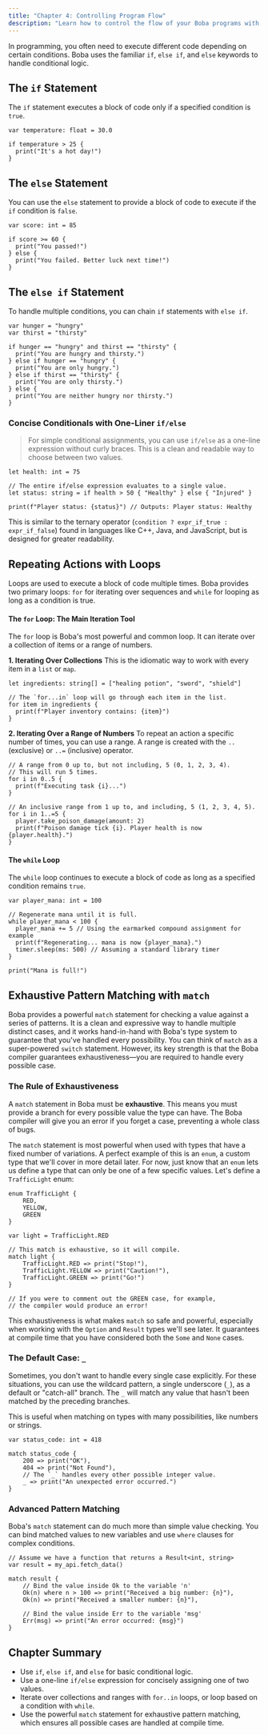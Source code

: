 ```yaml
---
title: "Chapter 4: Controlling Program Flow"
description: "Learn how to control the flow of your Boba programs with conditionals, loops, and pattern matching."
---
```


In programming, you often need to execute different code depending on certain conditions. Boba uses the familiar `if`, `else if`, and `else` keywords to handle conditional logic.

## The `if` Statement

The `if` statement executes a block of code only if a specified condition is `true`.

```boba
var temperature: float = 30.0

if temperature > 25 {
  print("It's a hot day!")
}
```

## The `else` Statement

You can use the `else` statement to provide a block of code to execute if the `if` condition is `false`.

```boba
var score: int = 85

if score >= 60 {
  print("You passed!")
} else {
  print("You failed. Better luck next time!")
}
```

## The `else if` Statement

To handle multiple conditions, you can chain `if` statements with `else if`.

```boba
var hunger = "hungry"
var thirst = "thirsty"

if hunger == "hungry" and thirst == "thirsty" {
  print("You are hungry and thirsty.")
} else if hunger == "hungry" {
  print("You are only hungry.")
} else if thirst == "thirsty" {
  print("You are only thirsty.")
} else {
  print("You are neither hungry nor thirsty.")
}
```

### Concise Conditionals with One-Liner `if/else`

> For simple conditional assignments, you can use `if/else` as a one-line expression without curly braces. This is a clean and readable way to choose between two values.

```boba
let health: int = 75

// The entire if/else expression evaluates to a single value.
let status: string = if health > 50 { "Healthy" } else { "Injured" }

print(f"Player status: {status}") // Outputs: Player status: Healthy
```
This is similar to the ternary operator (`condition ? expr_if_true : expr_if_false`) found in languages like C++, Java, and JavaScript, but is designed for greater readability.

## Repeating Actions with Loops

Loops are used to execute a block of code multiple times. Boba provides two primary loops: `for` for iterating over sequences and `while` for looping as long as a condition is true.

#### The `for` Loop: The Main Iteration Tool

The `for` loop is Boba's most powerful and common loop. It can iterate over a collection of items or a range of numbers.

**1. Iterating Over Collections** This is the idiomatic way to work with every item in a `list` or `map`.

```boba
let ingredients: string[] = ["healing potion", "sword", "shield"]

// The `for...in` loop will go through each item in the list.
for item in ingredients {
  print(f"Player inventory contains: {item}")
}
```

**2. Iterating Over a Range of Numbers** To repeat an action a specific number of times, you can use a range. A range is created with the `..` (exclusive) or `..=` (inclusive) operator.

```boba
// A range from 0 up to, but not including, 5 (0, 1, 2, 3, 4).
// This will run 5 times.
for i in 0..5 {
  print(f"Executing task {i}...")
}

// An inclusive range from 1 up to, and including, 5 (1, 2, 3, 4, 5).
for i in 1..=5 {
  player.take_poison_damage(amount: 2)
  print(f"Poison damage tick {i}. Player health is now {player.health}.")
}
```

#### The `while` Loop

The `while` loop continues to execute a block of code as long as a specified condition remains `true`.

```boba
var player_mana: int = 100

// Regenerate mana until it is full.
while player_mana < 100 {
  player_mana += 5 // Using the earmarked compound assignment for example
  print(f"Regenerating... mana is now {player_mana}.")
  timer.sleep(ms: 500) // Assuming a standard library timer
}

print("Mana is full!")
```

## Exhaustive Pattern Matching with `match`

Boba provides a powerful `match` statement for checking a value against a series of patterns. It is a clean and expressive way to handle multiple distinct cases, and it works hand-in-hand with Boba's type system to guarantee that you've handled every possibility. You can think of `match` as a super-powered `switch` statement. However, its key strength is that the Boba compiler guarantees exhaustiveness—you are required to handle every possible case.

### The Rule of Exhaustiveness

A `match` statement in Boba must be **exhaustive**. This means you must provide a branch for every possible value the type can have. The Boba compiler will give you an error if you forget a case, preventing a whole class of bugs.

The `match` statement is most powerful when used with types that have a fixed number of variations. A perfect example of this is an `enum`, a custom type that we'll cover in more detail later. For now, just know that an `enum` lets us define a type that can only be one of a few specific values. Let's define a `TrafficLight` enum:
```boba
enum TrafficLight {
    RED,
    YELLOW,
    GREEN
}

var light = TrafficLight.RED

// This match is exhaustive, so it will compile.
match light {
    TrafficLight.RED => print("Stop!"),
    TrafficLight.YELLOW => print("Caution!"),
    TrafficLight.GREEN => print("Go!")
}

// If you were to comment out the GREEN case, for example,
// the compiler would produce an error!
```

This exhaustiveness is what makes `match` so safe and powerful, especially when working with the `Option` and `Result` types we'll see later. It guarantees at compile time that you have considered both the `Some` and `None` cases.

### The Default Case: `_`

Sometimes, you don't want to handle every single case explicitly. For these situations, you can use the wildcard pattern, a single underscore (`_`), as a default or "catch-all" branch. The `_` will match any value that hasn't been matched by the preceding branches.

This is useful when matching on types with many possibilities, like numbers or strings.

```boba
var status_code: int = 418

match status_code {
    200 => print("OK"),
    404 => print("Not Found"),
    // The `_` handles every other possible integer value.
    _ => print("An unexpected error occurred.")
}
```

### Advanced Pattern Matching

Boba's `match` statement can do much more than simple value checking. You can bind matched values to new variables and use `where` clauses for complex conditions.

```boba
// Assume we have a function that returns a Result<int, string>
var result = my_api.fetch_data()

match result {
    // Bind the value inside Ok to the variable 'n'
    Ok(n) where n > 100 => print("Received a big number: {n}"),
    Ok(n) => print("Received a smaller number: {n}"),

    // Bind the value inside Err to the variable 'msg'
    Err(msg) => print("An error occurred: {msg}")
}
```

## Chapter Summary

- Use `if`, `else if`, and `else` for basic conditional logic.
- Use a one-line `if/else` expression for concisely assigning one of two values.
- Iterate over collections and ranges with `for..in` loops, or loop based on a condition with `while`.
- Use the powerful `match` statement for exhaustive pattern matching, which ensures all possible cases are handled at compile time.